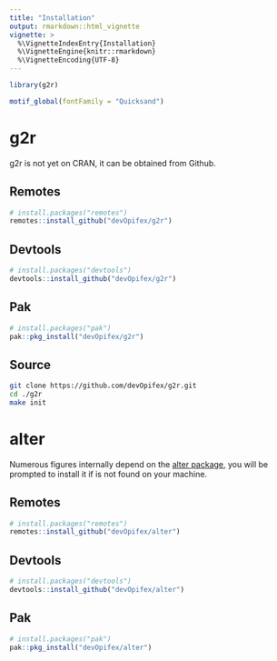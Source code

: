 ```yaml
---
title: "Installation"
output: rmarkdown::html_vignette
vignette: >
  %\VignetteIndexEntry{Installation}
  %\VignetteEngine{knitr::rmarkdown}
  %\VignetteEncoding{UTF-8}
---
```


```r
library(g2r)

motif_global(fontFamily = "Quicksand")
```

# g2r

g2r is not yet on CRAN, it can be obtained from Github.

## Remotes

```r
# install.packages("remotes")
remotes::install_github("devOpifex/g2r")
```

## Devtools

```r
# install.packages("devtools")
devtools::install_github("devOpifex/g2r")
```

## Pak

```r
# install.packages("pak")
pak::pkg_install("devOpifex/g2r")
```

## Source

```bash
git clone https://github.com/devOpifex/g2r.git
cd ./g2r
make init
```

# alter

Numerous figures internally depend on the [alter package](https://github.com/devOpifex/alter), you will be prompted to install it if is not found on your machine.

## Remotes

```r
# install.packages("remotes")
remotes::install_github("devOpifex/alter")
```

## Devtools

```r
# install.packages("devtools")
devtools::install_github("devOpifex/alter")
```

## Pak

```r
# install.packages("pak")
pak::pkg_install("devOpifex/alter")
```
